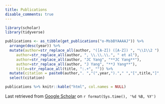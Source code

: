 ```yaml
---
title: Publications
disable_comments: true
---
```


```r
library(scholar)
library(tidyverse)

publications <- as_tibble(get_publications("o-MsbBYAAAAJ")) %>%
  arrange(desc(year)) %>% 
  mutate(author=str_replace_all(author, "([A-Z]) ([A-Z]) ", "\\1\\2 "),
     author=str_replace_all(author, ", \\.\\.\\.", " et al"),
     author=str_replace_all(author, "JC Yang", "**JC Yang**"),
     author=str_replace_all(author, "J Yang", "**J Yang**"), 
     title=str_replace_all(title, ":.+", "")) %>%
  mutate(citation = paste0(author,". ","(",year,")."," ","[",title,"]","(https://scholar.google.com/scholar?oi=bibs&cluster=",cid,"&btnI=1&hl=en)",". ","*",journal,"*"," ",number,".")) %>%
  select(citation)

publications %>% knitr::kable("html", col.names = NULL)
```
Last retrieved from [Google Scholar](https://scholar.google.com/citations?user=o-MsbBYAAAAJ) on `r format(Sys.time(), '%d %B, %Y')`